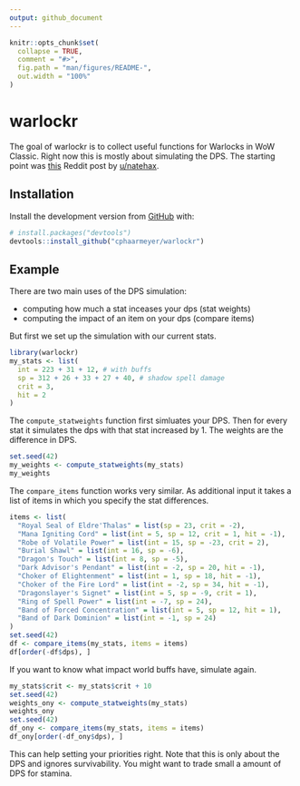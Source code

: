 ```yaml
---
output: github_document
---
```


<!-- README.md is generated from README.Rmd. Please edit that file -->

```r
knitr::opts_chunk$set(
  collapse = TRUE,
  comment = "#>",
  fig.path = "man/figures/README-",
  out.width = "100%"
)
```

# warlockr

The goal of warlockr is to collect useful functions for Warlocks in WoW Classic.
Right now this is mostly about simulating the DPS.
The starting point was [this](https://www.reddit.com/r/classicwow/comments/dh5r6g/so_i_made_a_warlock_shadowbolt_simulator/) Reddit post by [u/natehax](https://www.reddit.com/user/natehax/).

## Installation

Install the development version from [GitHub](https://github.com/) with:

``` r
# install.packages("devtools")
devtools::install_github("cphaarmeyer/warlockr")
```
## Example

There are two main uses of the DPS simulation:

* computing how much a stat inceases your dps (stat weights)
* computing the impact of an item on your dps (compare items)

But first we set up the simulation with our current stats.

```r
library(warlockr)
my_stats <- list(
  int = 223 + 31 + 12, # with buffs
  sp = 312 + 26 + 33 + 27 + 40, # shadow spell damage
  crit = 3,
  hit = 2
)
```

The `compute_statweights` function first simluates your DPS.
Then for every stat it simulates the dps with that stat increased by 1.
The weights are the difference in DPS.

```r
set.seed(42)
my_weights <- compute_statweights(my_stats)
my_weights
```

The `compare_items` function works very similar.
As additional input it takes a list of items in which you specify the stat differences.

```r
items <- list(
  "Royal Seal of Eldre'Thalas" = list(sp = 23, crit = -2),
  "Mana Igniting Cord" = list(int = 5, sp = 12, crit = 1, hit = -1),
  "Robe of Volatile Power" = list(int = 15, sp = -23, crit = 2),
  "Burial Shawl" = list(int = 16, sp = -6),
  "Dragon's Touch" = list(int = 8, sp = -5),
  "Dark Advisor's Pendant" = list(int = -2, sp = 20, hit = -1),
  "Choker of Elightenment" = list(int = 1, sp = 18, hit = -1),
  "Choker of the Fire Lord" = list(int = -2, sp = 34, hit = -1),
  "Dragonslayer's Signet" = list(int = 5, sp = -9, crit = 1),
  "Ring of Spell Power" = list(int = -7, sp = 24),
  "Band of Forced Concentration" = list(int = 5, sp = 12, hit = 1),
  "Band of Dark Dominion" = list(int = -1, sp = 24)
)
set.seed(42)
df <- compare_items(my_stats, items = items)
df[order(-df$dps), ]
```

If you want to know what impact world buffs have, simulate again.

```r
my_stats$crit <- my_stats$crit + 10
set.seed(42)
weights_ony <- compute_statweights(my_stats)
weights_ony
set.seed(42)
df_ony <- compare_items(my_stats, items = items)
df_ony[order(-df_ony$dps), ]
```

This can help setting your priorities right.
Note that this is only about the DPS and ignores survivability.
You might want to trade small a amount of DPS for stamina.
